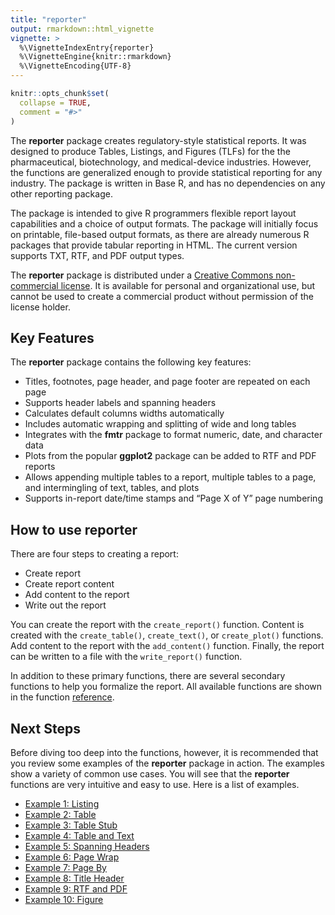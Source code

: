 ```yaml
---
title: "reporter"
output: rmarkdown::html_vignette
vignette: >
  %\VignetteIndexEntry{reporter}
  %\VignetteEngine{knitr::rmarkdown}
  %\VignetteEncoding{UTF-8}
---
```


```r
knitr::opts_chunk$set(
  collapse = TRUE,
  comment = "#>"
)
```

The **reporter** package creates regulatory-style statistical reports. It was designed
to produce Tables, Listings, and Figures (TLFs) for the 
the pharmaceutical, biotechnology, and medical-device industries.
However, the functions are generalized enough to provide statistical reporting
for any industry.  The package is written in Base R, and has no dependencies on
any other reporting package.

The package is intended to give R programmers flexible 
report layout capabilities 
and a choice of output formats. The package will 
initially focus on printable, file-based 
output formats, as there are already numerous R packages that 
provide tabular reporting in HTML. 
The current version supports TXT, RTF, and PDF output types.   

The **reporter** package is distributed under a [Creative Commons non-commercial 
license](https://creativecommons.org/licenses/by-nc/4.0).  It is available 
for personal and organizational use, but cannot be used to create a commercial 
product without permission of the license holder.

## Key Features

The **reporter** package contains the following key features:

* Titles, footnotes, page header, and page footer are repeated on each page
* Supports header labels and spanning headers 
* Calculates default columns widths automatically
* Includes automatic wrapping and splitting of wide and long tables
* Integrates with the **fmtr** package to format numeric, date, and character data
* Plots from the popular **ggplot2** package can be added to RTF and PDF reports
* Allows appending multiple tables to a report, multiple tables to a page, 
and intermingling of text, tables, and plots
* Supports in-report date/time stamps and "Page X of Y" page numbering


## How to use **reporter**
There are four steps to creating a report:

* Create report 
* Create report content
* Add content to the report
* Write out the report 

You can create the report with the `create_report()` function.  Content is
created with the `create_table()`, `create_text()`, or `create_plot()`
functions.  Add content to the report with the `add_content()` function. 
Finally, the report can be written to a file with the `write_report()` function.  

In addition to these primary functions, there are several secondary functions
to help you formalize the report.  All available functions are shown in
the function [reference](https://reporter.r-sassy.org/articles/reporter.html).


## Next Steps

Before diving too deep into the functions, however, it is recommended that you 
review some examples of the **reporter** package in action.  The examples
show a variety of common use cases.  You will see
that the **reporter** functions are very intuitive and easy to use.  Here is a 
list of examples.

* [Example 1: Listing](https://reporter.r-sassy.org/articles/reporter-listing.html)
* [Example 2: Table](https://reporter.r-sassy.org/articles/reporter-table.html)
* [Example 3: Table Stub](https://reporter.r-sassy.org/articles/reporter-stub.html) 
* [Example 4: Table and Text](https://reporter.r-sassy.org/articles/reporter-text.html)
* [Example 5: Spanning Headers](https://reporter.r-sassy.org/articles/reporter-spanning.html)
* [Example 6: Page Wrap](https://reporter.r-sassy.org/articles/reporter-wrap.html)
* [Example 7: Page By](https://reporter.r-sassy.org/articles/reporter-pageby.html)
* [Example 8: Title Header](https://reporter.r-sassy.org/articles/reporter-title_header.html)
* [Example 9: RTF and PDF](https://reporter.r-sassy.org/articles/reporter-rtf.html)
* [Example 10: Figure](https://reporter.r-sassy.org/articles/reporter-figure.html)

